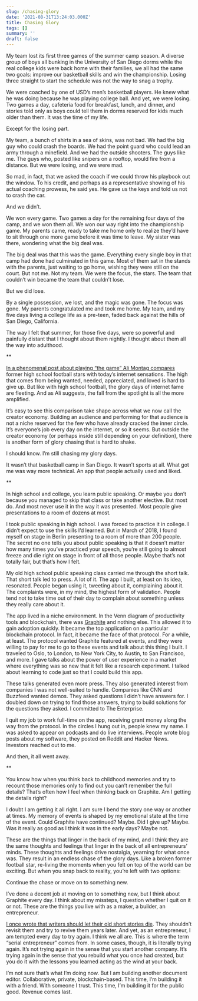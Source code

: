 ```yaml
---
slug: /chasing-glory
date: '2021-08-31T13:24:03.000Z'
title: Chasing Glory
tags: []
summary: ''
draft: false
---
```


My team lost its first three games of the summer camp season. A diverse group of boys all bunking in the University of San Diego dorms while the real college kids were back home with their families, we all had the same two goals: improve our basketball skills and win the championship. Losing three straight to start the schedule was not the way to snag a trophy. 

We were coached by one of USD’s men’s basketball players. He knew what he was doing because he was playing college ball. And yet, we were losing. Two games a day, cafeteria food for breakfast, lunch, and dinner, and stories told only as boys could tell them in dorms reserved for kids much older than them. It was the time of my life. 

Except for the losing part. 

My team, a bunch of shirts in a sea of skins, was not bad. We had the big guy who could crash the boards. We had the point guard who could lead an army through a minefield. And we had the outside shooters. The guys like me. The guys who, posted like snipers on a rooftop, would fire from a distance. But we were losing, and we were mad. 

So mad, in fact, that we asked the coach if we could throw his playbook out the window. To his credit, and perhaps as a representative showing of his actual coaching prowess, he said yes. He gave us the keys and told us not to crash the car. 

And we didn’t. 

We won every game. Two games a day for the remaining four days of the camp, and we won them all. We won our way right into the championship game. My parents came, ready to take me home only to realize they’d have to sit through one more game before it was time to leave. My sister was there, wondering what the big deal was. 

The big deal was that this was the game. Everything every single boy in that camp had done had culminated in this game. Most of them sat in the stands with the parents, just waiting to go home, wishing they were still on the court. But not me. Not my team. We were the focus, the stars. The team that couldn’t win became the team that couldn’t lose. 

But we did lose. 

By a single possession, we lost, and the magic was gone. The focus was gone. My parents congratulated me and took me home. My team, and my five days living a college life as a pre-teen, faded back against the hills of San Diego, California. 

The way I felt that summer, for those five days, were so powerful and painfully distant that I thought about them nightly. I thought about them all the way into adulthood. 

**

[In a phenomenal post about playing “the game” Ali Montag compares](https://lettersfromhomeandaway.substack.com/p/letter-34-on-wanting) former high school football stars with today’s internet sensations. The high that comes from being wanted, needed, appreciated, and loved is hard to give up. But like with high school football, the glory days of internet fame are fleeting. And as Ali suggests, the fall from the spotlight is all the more amplified. 

It’s easy to see this comparison take shape across what we now call the creator economy. Building an audience and performing for that audience is not a niche reserved for the few who have already cracked the inner circle. It’s everyone’s job every day on the internet, or so it seems. But outside the creator economy (or perhaps inside still depending on your definition), there is another form of glory chasing that is hard to shake. 

I should know. I’m still chasing my glory days. 

It wasn’t that basketball camp in San Diego. It wasn’t sports at all. What got me was way more technical. An app that people actually used and liked. 

**

In high school and college, you learn public speaking. Or maybe you don’t because you managed to skip that class or take another elective. But most do. And most never use it in the way it was presented. Most people give presentations to a room of dozens at most.

I took public speaking in high school. I was forced to practice it in college. I didn’t expect to use the skills I’d learned. But in March of 2018, I found myself on stage in Berlin presenting to a room of more than 200 people. 
The secret no one tells you about public speaking is that it doesn’t matter how many times you’ve practiced your speech, you’re still going to almost freeze and die right on stage in front of all those people. Maybe that’s not totally fair, but that’s how I felt. 

My old high school public speaking class carried me through the short talk. That short talk led to press. A lot of it. The app I built, at least on its idea, resonated. People began using it, tweeting about it, complaining about it. The complaints were, in my mind, the highest form of validation. People tend not to take time out of their day to complain about something unless they really care about it. 

The app lived in a niche environment. In the Venn diagram of productivity tools and blockchain, there was [Graphite](https://graphitedocs.com) and nothing else. This allowed it to gain adoption quickly. It became the top application on a particular blockchain protocol. In fact, it became the face of that protocol. For a while, at least. 
The protocol wanted Graphite featured at events, and they were willing to pay for me to go to these events and talk about this thing I built. I traveled to Oslo, to London, to New York City, to Austin, to San Francisco, and more. I gave talks about the power of user experience in a market where everything was so new that it felt like a research experiment. I talked about learning to code just so that I could build this app. 

These talks generated even more press. They also generated interest from companies I was not well-suited to handle. Companies like CNN and Buzzfeed wanted demos. They asked questions I didn’t have answers for. I doubled down on trying to find those answers, trying to build solutions for the questions they asked. I committed to The Enterprise. 

I quit my job to work full-time on the app, receiving grant money along the way from the protocol. In the circles I hung out in, people knew my name. I was asked to appear on podcasts and do live interviews. People wrote blog posts about my software, they posted on Reddit and Hacker News. Investors reached out to me. 

And then, it all went away. 

**

You know how when you think back to childhood memories and try to recount those memories only to find out you can’t remember the full details? That’s often how I feel when thinking back on Graphite. Am I getting the details right? 

I doubt I am getting it all right. I am sure I bend the story one way or another at times. My memory of events is shaped by my emotional state at the time of the event. Could Graphite have continued? Maybe. Did I give up? Maybe. Was it really as good as I think it was in the early days? Maybe not. 

These are the things that linger in the back of my mind, and I think they are the same thoughts and feelings that linger in the back of all entrepreneurs’ minds. These thoughts and feelings drive nostalgia, yearning for what once was.
They result in an endless chase of the glory days. Like a broken former football star, re-living the moments when you felt on top of the world can be exciting. But when you snap back to reality, you’re left with two options: 

Continue the chase or move on to something new. 

I’ve done a decent job at moving on to something new, but I think about Graphite every day. I think about my missteps, I question whether I quit on it or not. These are the things you live with as a maker, a builder, an entrepreneur. 

[I once wrote that writers should let their old short stories die](https://litreactor.com/columns/dont-go-back-avoid-spinning-your-wheels-on-old-stories). They shouldn’t revisit them and try to revive them years later. And yet, as an entrepreneur, I am tempted every day to try again. I think we all are. This is where the term “serial entrepreneur” comes from. In some cases, though, it is literally trying again. It’s not trying again in the sense that you start another company. It’s trying again in the sense that you rebuild what you once had created, but you do it with the lessons you learned acting as the wind at your back. 

I’m not sure that’s what I’m doing now. But I am building another document editor. Collaborative, private, blockchain-based. This time, I’m building it with a friend. With someone I trust. This time, I’m building it for the public good. Revenue comes last. 
